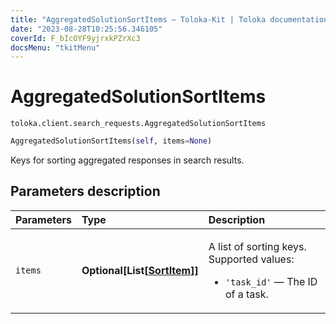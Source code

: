 ```yaml
---
title: "AggregatedSolutionSortItems — Toloka-Kit | Toloka documentation"
date: "2023-08-28T10:25:56.346105"
coverId: F_bIcOYF9yjrxkPZrXc3
docsMenu: "tkitMenu"
---
```


# AggregatedSolutionSortItems

`toloka.client.search_requests.AggregatedSolutionSortItems`

```python
AggregatedSolutionSortItems(self, items=None)
```

Keys for sorting aggregated responses in search results.

## Parameters description

| Parameters | Type | Description |
| :----------| :----| :-----------|
`items`|**Optional\[List\[[SortItem](/docs/toloka-kit/reference/toloka.client.search_requests.AggregatedSolutionSortItems.SortItem)\]\]**|<p>A list of sorting keys. Supported values:</p> <ul> <li>`'task_id'` — The ID of a task.</li> </ul>